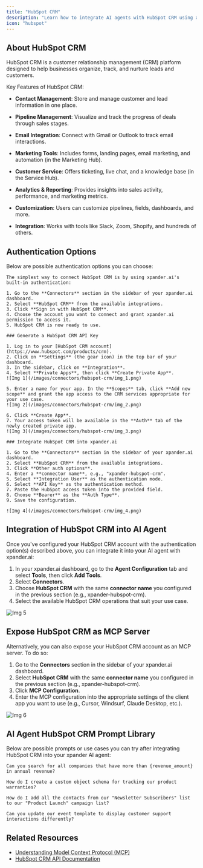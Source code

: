 ```yaml
---
title: "HubSpot CRM"
description: "Learn how to integrate AI agents with HubSpot CRM using xpander.ai. Create intelligent workflows that automatically engage leads, update contact records, and trigger personalized follow-ups based on real-time customer interactions."
icon: "hubspot"
---
```


## About HubSpot CRM

HubSpot CRM is a customer relationship management (CRM) platform designed to help businesses organize, track, and nurture leads and customers.

Key Features of HubSpot CRM:
- **Contact Management**: Store and manage customer and lead information in one place.

- **Pipeline Management**: Visualize and track the progress of deals through sales stages.

- **Email Integration**: Connect with Gmail or Outlook to track email interactions.

- **Marketing Tools**: Includes forms, landing pages, email marketing, and automation (in the Marketing Hub).

- **Customer Service**: Offers ticketing, live chat, and a knowledge base (in the Service Hub).

- **Analytics & Reporting**: Provides insights into sales activity, performance, and marketing metrics.

- **Customization**: Users can customize pipelines, fields, dashboards, and more.

- **Integration**: Works with tools like Slack, Zoom, Shopify, and hundreds of others.

## Authentication Options

Below are possible authentication options you can choose:

<Tabs>
  <Tab title="Built-in xpander.ai Auth">

    The simplest way to connect HubSpot CRM is by using xpander.ai's built-in authentication:

    1. Go to the **Connectors** section in the sidebar of your xpander.ai dashboard.  
    2. Select **HubSpot CRM** from the available integrations.  
    3. Click **Sign in with HubSpot CRM**.  
    4. Choose the account you want to connect and grant xpander.ai permission to access it.  
    5. HubSpot CRM is now ready to use.

  </Tab>

  <Tab title="API Access">

    ### Generate a HubSpot CRM API Key

    1. Log in to your [HubSpot CRM account](https://www.hubspot.com/products/crm).  
    2. Click on **Settings** (the gear icon) in the top bar of your dashboard.  
    3. In the sidebar, click on **Integration**.  
    4. Select **Private Apps**, then click **Create Private App**.  
    ![Img 1](/images/connectors/hubspot-crm/img_1.png)

    5. Enter a name for your app. In the **Scopes** tab, click **Add new scope** and grant the app access to the CRM services appropriate for your use case.  
    ![Img 2](/images/connectors/hubspot-crm/img_2.png)

    6. Click **Create App**.  
    7. Your access token will be available in the **Auth** tab of the newly created private app.  
    ![Img 3](/images/connectors/hubspot-crm/img_3.png)

    ### Integrate HubSpot CRM into xpander.ai

    1. Go to the **Connectors** section in the sidebar of your xpander.ai dashboard.  
    2. Select **HubSpot CRM** from the available integrations.  
    3. Click **Other auth options**.  
    4. Enter a **connector name**, e.g., "xpander-hubspot-crm".  
    5. Select **Integration User** as the authentication mode. 
    6. Select **API Key** as the authentication method.   
    7. Paste the HubSpot access token into the provided field.  
    8. Choose **Bearer** as the **Auth Type**.  
    9. Save the configuration.  

    ![Img 4](/images/connectors/hubspot-crm/img_4.png)

  </Tab>
</Tabs>

## Integration of HubSpot CRM into AI Agent

Once you've configured your HubSpot CRM account with the authentication option(s) described above, you can integrate it into your AI agent with xpander.ai:

1. In your xpander.ai dashboard, go to the **Agent Configuration** tab and select **Tools**, then click **Add Tools**. 
2. Select **Connectors**.  
3. Choose **HubSpot CRM** with the same **connector name** you configured in the previous section (e.g., xpander-hubspot-crm).  
4. Select the available HubSpot CRM operations that suit your use case.  

![Img 5](/images/connectors/hubspot-crm/img_5.png)
## Expose HubSpot CRM as MCP Server

Alternatively, you can also expose your HubSpot CRM account as an MCP server. To do so:

1. Go to the **Connectors** section in the sidebar of your xpander.ai dashboard.  
2. Select **HubSpot CRM** with the same **connector name** you configured in the previous section (e.g., xpander-hubspot-crm).  
3. Click **MCP Configuration**.  
4. Enter the MCP configuration into the appropriate settings of the client app you want to use (e.g., Cursor, Windsurf, Claude Desktop, etc.).

![Img 6](/images/connectors/hubspot-crm/img_6.png)

## AI Agent HubSpot CRM Prompt Library

Below are possible prompts or use cases you can try after integrating HubSpot CRM into your xpander AI agent:

```
Can you search for all companies that have more than {revenue_amount} in annual revenue?
```

````
How do I create a custom object schema for tracking our product warranties?
````

```
How do I add all the contacts from our "Newsletter Subscribers" list to our "Product Launch" campaign list?
```

```
Can you update our event template to display customer support interactions differently?
```

## Related Resources

- [Understanding Model Context Protocol (MCP)](/docs/05-human-interfaces/04-mcp)
- [HubSpot CRM API Documentation](https://developers.hubspot.com/docs/reference/api/overview)
